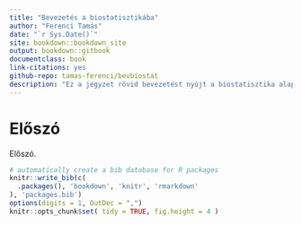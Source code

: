 ```yaml
--- 
title: "Bevezetés a biostatisztikába"
author: "Ferenci Tamás"
date: "`r Sys.Date()`"
site: bookdown::bookdown_site
output: bookdown::gitbook
documentclass: book
link-citations: yes
github-repo: tamas-ferenci/bevbiostat
description: "Ez a jegyzet rövid bevezetést nyújt a biostatisztika alapjaiba."
---
```


# Előszó

Előszó.

```r
# automatically create a bib database for R packages
knitr::write_bib(c(
  .packages(), 'bookdown', 'knitr', 'rmarkdown'
), 'packages.bib')
options(digits = 1, OutDec = ",")
knitr::opts_chunk$set( tidy = TRUE, fig.height = 4 )
```
